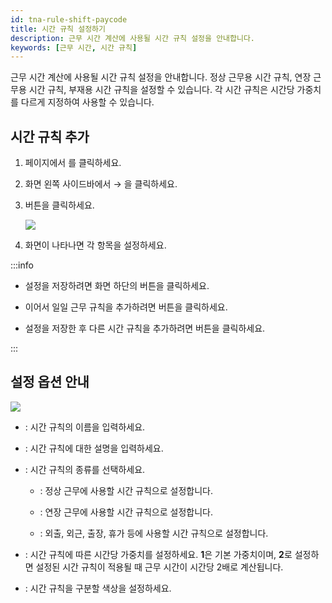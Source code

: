 ```yaml
---
id: tna-rule-shift-paycode
title: 시간 규칙 설정하기
description: 근무 시간 계산에 사용될 시간 규칙 설정을 안내합니다.
keywords: [근무 시간, 시간 규칙]
---
```


근무 시간 계산에 사용될 시간 규칙 설정을 안내합니다. 정상 근무용 시간 규칙, 연장 근무용 시간 규칙, 부재용 시간 규칙을 설정할 수 있습니다. 각 시간 규칙은 시간당 가중치를 다르게 지정하여 사용할 수 있습니다.

## 시간 규칙 추가

1. <Cmd sid='shell.header.launcher' /> 페이지에서 <Cmd sid='shell.header.tna' />를 클릭하세요.

1. 화면 왼쪽 사이드바에서 <Cmd sid='tab.shift' product='2' /> → <Cmd sid='tab.payCode' product='2' />을 클릭하세요.

1. <Cmd sid='payCode.addPayCode' product='2' /> 버튼을 클릭하세요.

    <Image src='/img/biostarx-tna-shift-paycode.png' />

1. <Cmd sid='payCode.addPayCode' product='2' /> 화면이 나타나면 각 항목을 설정하세요.

:::info

* 설정을 저장하려면 화면 하단의 <Cmd sid='button.apply' product='2' /> 버튼을 클릭하세요.

* 이어서 일일 근무 규칙을 추가하려면 <Cmd sid='payCode.applyAndAddShift' product='2' /> 버튼을 클릭하세요.

* 설정을 저장한 후 다른 시간 규칙을 추가하려면 <Cmd sid='ta.apply_add_another' product='2' /> 버튼을 클릭하세요.

:::

## 설정 옵션 안내

<Image src='/img/biostarx-tna-shift-paycode-adding.png' />

* <Cmd sid='form.name' product='2' />: 시간 규칙의 이름을 입력하세요.

* <Cmd sid='form.description' product='2' />: 시간 규칙에 대한 설명을 입력하세요.

* <Cmd sid='form.type' product='2' />: 시간 규칙의 종류를 선택하세요.

  * <Cmd sid='payCode.countAsAttendance' product='2' />: 정상 근무에 사용할 시간 규칙으로 설정합니다.

  * <Cmd sid='payCode.accumulateTowardOvertime' product='2' />: 연장 근무에 사용할 시간 규칙으로 설정합니다.

  * <Cmd sid='payCode.trackOnLeaveManagement' product='2' />: 외출, 외근, 출장, 휴가 등에 사용할 시간 규칙으로 설정합니다.

* <Cmd sid='payCode.timeRate' product='2' />: 시간 규칙에 따른 시간당 가중치를 설정하세요. **1**은 기본 가중치이며, **2**로 설정하면 설정된 시간 규칙이 적용될 때 근무 시간이 시간당 2배로 계산됩니다.

* <Cmd sid='payCode.color' product='2' />: 시간 규칙을 구분할 색상을 설정하세요.